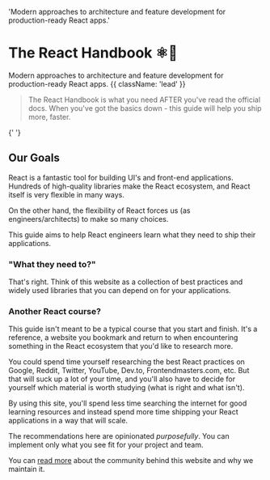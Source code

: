 
  'Modern approaches to architecture and feature development for production-ready React apps.'

# The React Handbook **⚛🤌**

Modern approaches to architecture and feature development for production-ready React apps. {{ className: 'lead' }}

> The React Handbook is what you need AFTER you've read the official docs. When you've got the basics down - this guide will help you ship more, faster.

<QuickNavigation />{' '}

## Our Goals

React is a fantastic tool for building UI's and front-end applications. Hundreds of high-quality libraries make the React ecosystem, and React itself is very flexible in many ways.

On the other hand, the flexibility of React forces us (as engineers/architects) to make so many choices.

This guide aims to help React engineers learn what they need to ship their applications.

### "What they need to?"

That's right. Think of this website as a collection of best practices and widely used libraries that you can depend on for your applications.

### Another React course?

This guide isn't meant to be a typical course that you start and finish. It's a reference, a website you bookmark and return to when encountering something in the React ecosystem that you'd like to research more.

You could spend time yourself researching the best React practices on Google, Reddit, Twitter, YouTube, Dev.to, Frontendmasters.com, etc. But that will suck up a lot of your time, and you'll also have to decide for yourself which material is worth studying (what is right and what isn't).

By using this site, you'll spend less time searching the internet for good learning resources and instead spend more time shipping your React applications in a way that will scale.

The recommendations here are opinionated _purposefully_. You can implement only what you see fit for your project and team.

You can [read more](/about) about the community behind this website and why we maintain it.
